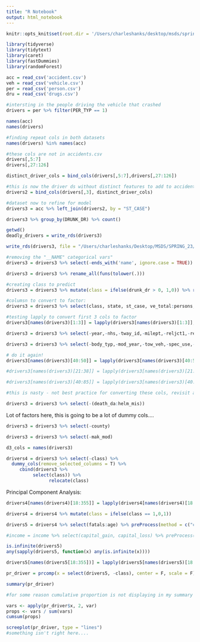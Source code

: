 ```yaml
---
title: "R Notebook"
output: html_notebook
---
```


```r
knitr::opts_knit$set(root.dir = '/Users/charleshanks/desktop/msds/spring_23/ml/FARS2020NationalCSV')
```


```r
library(tidyverse)
library(tidytext)
library(caret)
library(fastDummies)
library(randomForest)
```


```r
acc = read_csv('accident.csv')  
veh = read_csv('vehicle.csv')
per = read_csv('person.csv')
dru = read_csv('drugs.csv')

```


```r
#intersting in the people driving the vehicle that crashed
drivers = per %>% filter(PER_TYP == 1)
```

```r
names(acc)
names(drivers)

#finding repeat cols in both datasets
names(drivers) %in% names(acc)

#these cols are not in accidents.csv 
drivers[,5:7]
drivers[,27:126]

distinct_driver_cols = bind_cols(drivers[,5:7],drivers[,27:126])

#this is now the driver ds without distinct features to add to accidents
drivers2 = bind_cols(drivers[,3], distinct_driver_cols)

#dataset now to refine for model
drivers3 = acc %>% left_join(drivers2, by = "ST_CASE")

drivers3 %>% group_by(DRUNK_DR) %>% count()

getwd()
deadly_drivers = write_rds(drivers3)

write_rds(drivers3, file = "/Users/charleshanks/Desktop/MSDS/SPRING_23/ML/FARS_ds")
```

```r
#removing the "__NAME" categorical vars" 
drivers3 = drivers3 %>% select(-ends_with('name', ignore.case = TRUE))

drivers3 = drivers3 %>% rename_all(funs(tolower(.)))

#creating class to predict 
drivers3 = drivers3 %>% mutate(class = ifelse(drunk_dr > 0, 1,0)) %>% relocate(class)

#columsn to convert to factor: 
drivers3 = drivers3 %>% select(class, state, st_case, ve_total:persons,county:route,tway_id,rur_urb,func_sys:sp_jur,harm_ev:sch_bus,fatals,str_veh,make:rollover,impact1:air_bag,ejection:extricat,drugs:drug_det,dstatus,hospital:lag_hrs,lag_mins:gvwr_to)

#testing lapply to convert first 3 cols to factor
drivers3[names(drivers3)[1:3]] = lapply(drivers3[names(drivers3)[1:3]], factor)

drivers3 = drivers3 %>% select(-year,-nhs,-tway_id,-milept,-reljct1,-reljct2,-rel_road)

drivers3 = drivers3 %>% select(-body_typ,-mod_year,-tow_veh,-spec_use,-emer_use,-per_typ,-inj_sev,-seat_pos,-hospital,-death_mo,death_yr,-death_hr,-death_mn,-death_tm,-lag_hrs,-lag_mins,-work_inj,-hispanic,-vpicmake,-vpicmodel,-vpicbodyclass,-icfinalbody,-gvwr_from,-gvwr_to)

# do it again!
drivers3[names(drivers3)[40:50]] = lapply(drivers3[names(drivers3)[40:50]], factor)

#drivers3[names(drivers3)[21:38]] = lapply(drivers3[names(drivers3)[21:38]], factor)

#drivers3[names(drivers3)[40:85]] = lapply(drivers3[names(drivers3)[40:85]], factor)

#this is nasty - not best practice for converting these cols, revisit and do this in more clean fashion

drivers3 = drivers3 %>% select(-(death_da:helm_mis))
```


Lot of factors here, this is going to be a lot of dummy cols....
```r

drivers3 = drivers3 %>% select(-county)

drivers3 = drivers3 %>% select(-mak_mod)
```
```r
d3_cols = names(drivers3) 

drivers4 = drivers3 %>% select(-class) %>% 
  dummy_cols(remove_selected_columns = T) %>% 
     cbind(drivers3 %>% 
          select(class)) %>% 
                relocate(class)
```

Principal Component Analysis: 

```r
drivers4[names(drivers4)[18:355]] = lapply(drivers4[names(drivers4)[18:355]], factor)

drivers4 = drivers4 %>% mutate(class = ifelse(class == 1,0,1))

drivers5 = drivers4 %>% select(fatals:age) %>% preProcess(method = c("center", "scale")) %>% predict(drivers4) %>% na.omit()

#income = income %>% select(capital_gain, capital_loss) %>% preProcess(method = c("center", "scale")) %>% predict(income) 

is.infinite(drivers5)
any(sapply(drivers5, function(x) any(is.infinite(x))))

drivers5[names(drivers5[18:355])] = lapply(drivers5[names(drivers5)[18:355]], as.numeric)

pr_driver = prcomp(x = select(drivers5, -class), center = F, scale = F)

summary(pr_driver)

#for some reason cumulative proportion is not displaying in my summary of pca. Here is a workaround: 

vars <- apply(pr_driver$x, 2, var)  
props <- vars / sum(vars)
cumsum(props)
```

```r
screeplot(pr_driver, type = "lines")
#something isn't right here.... 

```


